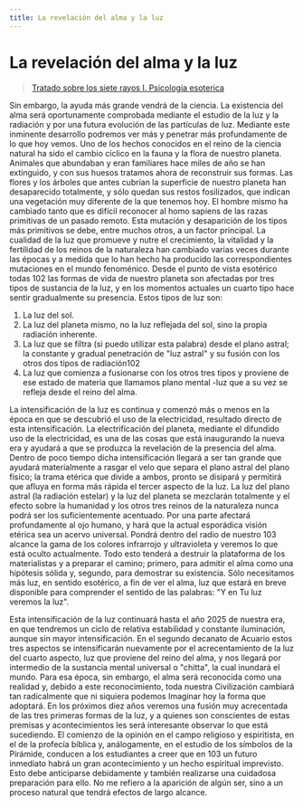 ```yaml
---
title: La revelación del alma y la luz
---
```


# La revelación del alma y la luz

> [Tratado sobre los siete rayos I. Psicologia esoterica](/tratado-sobre-los-siete-rayos-I/preguntas-y-respuestas#en101)

Sin embargo, la ayuda más grande vendrá de la ciencia. La existencia del alma será oportunamente comprobada mediante el estudio de la luz y la radiación y por una futura evolución de las partículas de luz. Mediante este inminente desarrollo podremos ver más y penetrar más profundamente de lo que hoy vemos. Uno de los hechos conocidos en el reino de la ciencia natural ha sido el cambio cíclico en la fauna y la flora de nuestro planeta. Animales que abundaban y eran familiares hace miles de año se han extinguido, y con sus huesos tratamos ahora de reconstruir sus formas. Las flores y los árboles que antes cubrían la superficie de nuestro planeta han desaparecido totalmente, y sólo quedan sus restos fosilizados, que indican una vegetación muy diferente de la que tenemos hoy. El hombre mismo ha cambiado tanto que es difícil reconocer al homo sapiens de las razas primitivas de un pasado remoto. Esta mutación y desaparición de los tipos más primitivos se debe, entre muchos otros, a un factor principal. La cualidad de la luz que promueve y nutre el crecimiento, la vitalidad y la fertilidad de los reinos de la naturaleza han cambiado varias veces durante las épocas y a medida que lo han hecho ha producido las correspondientes mutaciones en el mundo fenoménico. Desde el punto de vista esotérico todas <Pin lang="en">102</Pin> las formas de vida de nuestro planeta son afectadas por tres tipos de sustancia de la luz, y en los momentos actuales un cuarto tipo hace sentir gradualmente su presencia. Estos tipos de luz son:

1. La luz del sol.
2. La luz del planeta mismo, no la luz reflejada del sol, sino la propia radiación inherente.
3. La luz que se filtra (si puedo utilizar esta palabra) desde el plano astral; la constante y gradual penetración de "luz astral" y su fusión con los otros dos tipos de radiación<Pin lang="es">102</Pin>
4. La luz que comienza a fusionarse con los otros tres tipos y proviene de ese estado de materia que llamamos plano mental -luz que a su vez se refleja desde el reino del alma.

La intensificación de la luz es continua y comenzó más o menos en la época en que se descubrió el uso de la electricidad, resultado directo de esta intensificación. La electrificación del planeta, mediante el difundido uso de la electricidad, es una de las cosas que está inaugurando la nueva era y ayudará a que se produzca la revelación de la presencia del alma. Dentro de poco tiempo dicha intensificación llegará a ser tan grande que ayudará materialmente a rasgar el velo que separa el plano astral del plano físico; la trama etérica que divide a ambos, pronto se disipará y permitirá que afluya en forma más rápida el tercer aspecto de la luz. La luz del plano astral (la radiación estelar) y la luz del planeta se mezclarán totalmente y el efecto sobre la humanidad y los otros tres reinos de la naturaleza nunca podrá ser los suficientemente acentuado. Por una parte afectará profundamente al ojo humano, y hará que la actual esporádica visión etérica sea un acervo universal. Pondrá dentro del radio de nuestro <Pin lang="en">103</Pin> alcance la gama de los colores infrarrojo y ultravioleta y veremos lo que está oculto actualmente. Todo esto tenderá a destruir la plataforma de los materialistas y a preparar el camino; primero, para admitir el alma como una hipótesis sólida y, segundo, para demostrar su existencia. Sólo necesitamos más luz, en sentido esotérico, a fin de ver el alma, luz que estará en breve disponible para comprender el sentido de las palabras: "Y en Tu luz veremos la luz".

Esta intensificación de la luz continuará hasta el año 2025 de nuestra era, en que tendremos un ciclo de relativa estabilidad y constante iluminación, aunque sin mayor intensificación. En el segundo decanato de Acuario estos tres aspectos se intensificarán nuevamente por el acrecentamiento de la luz del cuarto aspecto, luz que proviene del reino del alma, y nos llegará por intermedio de la sustancia mental universal o "chitta", la cual inundará el mundo. Para esa época, sin embargo, el alma será reconocida como una realidad y, debido a este reconocimiento, toda nuestra Civilización cambiará tan radicalmente que ni siquiera podemos Imaginar hoy la forma que adoptará. En los próximos diez años veremos una fusión muy acrecentada de las tres primeras formas de la luz, y a quienes son conscientes de estas premisas y acontecimientos les será interesante observar lo que está sucediendo. El comienzo de la opinión en el campo religioso y espiritista, en el de la profecía bíblica y, análogamente, en el estudio de los símbolos de la Pirámide, conducen a los estudiantes a creer que en <Pin lang="es">103</Pin> un futuro inmediato habrá un gran acontecimiento y un hecho espiritual imprevisto. Esto debe anticiparse debidamente y también realizarse una cuidadosa preparación para ello. No me refiero a la aparición de algún ser, sino a un proceso natural que tendrá efectos de largo alcance.
